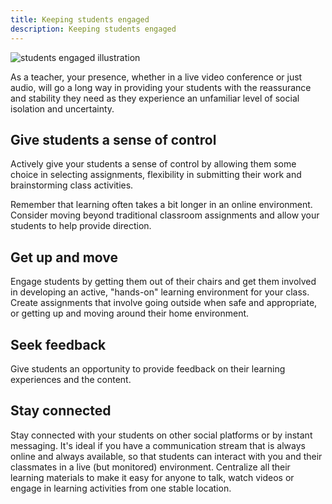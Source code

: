 ```yaml
---
title: Keeping students engaged
description: Keeping students engaged
---
```




<Row className="title-with-text">
  <Column colMd={2} colLg={3}>

![students engaged illustration](images/students-engaged-contenttop.png)

  </Column>
  <Column colMd={6} colLg={8}>

<PageDescription>

As a teacher, your presence, whether in a live video conference or just audio, will go a long way in providing your students with the reassurance and stability they need as they experience an unfamiliar level of social isolation and uncertainty.

</PageDescription>

  </Column>
</Row>
<Row className="title-with-text">
  <Column colMd={2} colLg={3}>

## Give students a sense of control

  </Column>
  <Column colMd={6} colLg={8}>

Actively give your students a sense of control by allowing them some choice in selecting assignments, flexibility in submitting their work and brainstorming class activities.

Remember that learning often takes a bit longer in an online environment. Consider moving beyond traditional classroom assignments and allow your students to help provide direction.

  </Column>
</Row>
<Row className="title-with-text">
  <Column colMd={2} colLg={3}>

## Get up and move

  </Column>
  <Column colMd={6} colLg={8}>

Engage students by getting them out of their chairs and get them involved in developing an active, "hands-on" learning environment for your class. Create assignments that involve going outside when safe and appropriate, or getting up and moving around their home environment.

  </Column>
</Row>
<Row className="title-with-text">
  <Column colMd={2} colLg={3}>

## Seek feedback

  </Column>
  <Column colMd={6} colLg={8}>

Give students an opportunity to provide feedback on their learning experiences and the content.

  </Column>
</Row>
<Row className="title-with-text">
  <Column colMd={2} colLg={3}>

## Stay connected

  </Column>
  <Column colMd={6} colLg={8}>

Stay connected with your students on other social platforms or by instant messaging. It's ideal if you have a communication stream that is always online and always available, so that students can interact with you and their classmates in a live (but monitored) environment. Centralize all their learning materials to make it easy for anyone to talk, watch videos or engage in learning activities from one stable location.

  </Column>
</Row>

